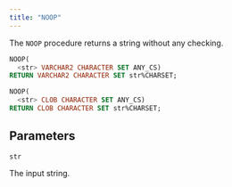 ```yaml
---
title: "NOOP"
---
```


The `NOOP` procedure returns a string without any checking.

```sql
NOOP(
  <str> VARCHAR2 CHARACTER SET ANY_CS)
RETURN VARCHAR2 CHARACTER SET str%CHARSET;

NOOP(
  <str> CLOB CHARACTER SET ANY_CS)
RETURN CLOB CHARACTER SET str%CHARSET;
```

## Parameters

`str`

 The input string.


